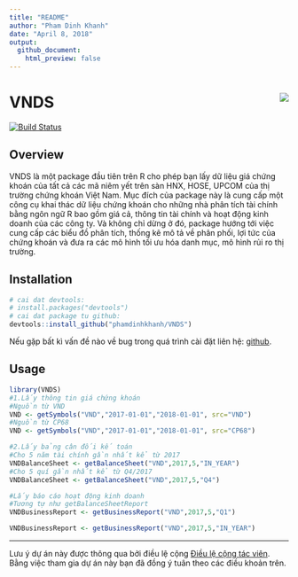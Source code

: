 ```yaml
---
title: "README"
author: "Pham Dinh Khanh"
date: "April 8, 2018"
output: 
  github_document:
    html_preview: false
---
```


# VNDS <img src="man/figures/logo.jpg" align="right" />

[![Build Status](https://github.com/phamdinhkhanh/VNDS)](https://github.com/phamdinhkhanh/VNDS)


## Overview

VNDS là một package đầu tiên trên R cho phép bạn lấy dữ liệu giá chứng khoán của tất cả các mã niêm yết trên sàn HNX, HOSE, UPCOM của thị trường chứng khoán Việt Nam. Mục đích của package này là cung cấp một công cụ khai thác dữ liệu chứng khoán cho những nhà phân tích tài chính bằng ngôn ngữ R bao gồm giá cả, thông tin tài chính và hoạt động kinh doanh của các công ty. Và không chỉ dừng ở đó, package hướng tới việc cung cấp các biểu đồ phân tích, thống kê mô tả về phân phối, lợi tức của chứng khoán và đưa ra các mô hình tối ưu hóa danh mục, mô hình rủi ro thị trường.

## Installation

```r
# cai dat devtools:
# install.packages("devtools")
# cai dat package tu github:
devtools::install_github("phamdinhkhanh/VNDS")
```

Nếu gặp bất kì vấn đề nào về bug trong quá trình cài đặt liên hệ: [github](https://github.com/phamdinhkhanh/VNDS/issues).

## Usage

```r
library(VNDS)
#1.Lấy thông tin giá chứng khoán
#Nguồn từ VND
VND <- getSymbols("VND","2017-01-01","2018-01-01", src="VND")
#Nguồn từ CP68
VND <- getSymbols("VND","2017-01-01","2018-01-01", src="CP68")

#2.Lấy bảng cân đối kế toán
#Cho 5 năm tài chính gần nhất kể từ 2017
VNDBalanceSheet <- getBalanceSheet("VND",2017,5,"IN_YEAR")
#Cho 5 quí gần nhất kể từ Q4/2017
VNDBalanceSheet <- getBalanceSheet("VND",2017,5,"Q4")

#Lấy báo cáo hoạt động kinh doanh
#Tương tự như getBalanceSheetReport
VNDBusinessReport <- getBusinessReport("VND",2017,5,"Q1")

VNDBusinessReport <- getBusinessReport("VND",2017,5,"IN_YEAR")
```



---
Lưu ý dự án này được thông qua bởi điều lệ cộng [Điều lệ cộng tác viên](CONDUCT.Rmd).
Bằng việc tham gia dự án này bạn đã đồng ý tuân theo các điều khoản trên.
